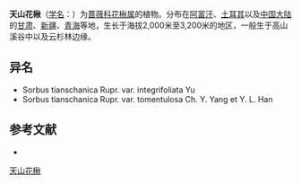 {{Speciesbox
| name = 天山花楸
| status = 
| status_system = 
| image =
| genus = Sorbus
| species = tianschanica
| authority = Rupr.
| subdivision_ranks =[[变种|变种]]
| subdivision =
* 天山花楸 ''S. t.'' var. ''tianschanica''
* 天山花楸全缘叶 ''S. t.'' var. ''integrifoliata''
}}

'''天山花楸'''（[[学名|学名]]：{{lang|la|''Sorbus tianschanica''}}）为[[蔷薇科|蔷薇科]][[花楸属|花楸属]]的植物。分布在[[阿富汗|阿富汗]]、[[土耳其|土耳其]]以及[[中国大陆|中国大陆]]的[[甘肃|甘肃]]、[[新疆|新疆]]、[[青海|青海]]等地，生长于海拔2,000米至3,200米的地区，一般生于高山溪谷中以及云杉林边缘。

== 异名 ==
* Sorbus tianschanica Rupr. var. integrifoliata Yu
* Sorbus tianschanica Rupr. var. tomentulosa Ch. Y. Yang et Y. L. Han

== 参考文献 ==
<div class="references-small">
* {{cite web| url =http://www.bioinfo.cn/db05/KmzwSpecies.php?action=view&id=19317| title =天山花楸（原变种）| work =《中国高等植物数据库全库》| publisher =中国科学院微生物研究所| author =昆明植物研究所| accessdate =2009-02-25| deadurl =yes| archiveurl =https://web.archive.org/web/20160305062918/http://www.bioinfo.cn/db05/KmzwSpecies.php?action=view&id=19317| archivedate =2016-03-05}}
</div>
{{Taxonbar|from=Q10939476}}

[[Category:花楸属|天山花楸]]


{{植物小作品}}